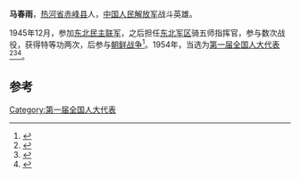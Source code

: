 '''马春雨'''，[[热河省|热河省]][[赤峰县|赤峰县]]人，[[中国人民解放军|中国人民解放军]]战斗英雄。

1945年12月，参加[[东北民主联军|东北民主联军]]，之后担任[[东北军区|东北军区]]骑五师指挥官，参与数次战役，获得特等功两次，后参与[[朝鲜战争|朝鲜战争]]<ref>{{cite news|title=马春雨：共和国骑兵的骄傲|url=http://news.xinhuanet.com/mil/2007-07/17/content_6390168.htm|accessdate=2014-02-21|newspaper=新华网|deadurl=yes|archiveurl=https://web.archive.org/web/20140226191146/http://news.xinhuanet.com/mil/2007-07/17/content_6390168.htm|archivedate=2014-02-26}}</ref>。1954年，当选为[[第一届全国人大代表|第一届全国人大代表]]<ref>{{cite news|title=毛泽东与开国英雄|url=http://www.people.com.cn/dadi/199901/990101012013.html|accessdate=2014-02-21|newspaper=人民网}}</ref><ref>{{cite news|title=黄丑和：抗美援朝的特等功臣|url=http://www.npc.gov.cn/npc/zgrdzz/2010-02/15/content_1669041.htm|accessdate=2014-02-21|newspaper=全国人大网|archive-url=https://web.archive.org/web/20131029193316/http://www.npc.gov.cn/npc/zgrdzz/2010-02/15/content_1669041.htm|archive-date=2013-10-29|dead-url=yes}}</ref><ref>{{cite news|title=【背景资料1951年阅兵】志愿军、解放军英雄代表国庆节观礼感想|url=http://military.people.com.cn/GB/8221/84385/134407/151345/151529/9511842.html|accessdate=2014-02-21|newspaper=人民网}}</ref>。

==参考==
{{reflist}}
{{中国军事人物小作品}}

[[Category:第一届全国人大代表|Category:第一届全国人大代表]]